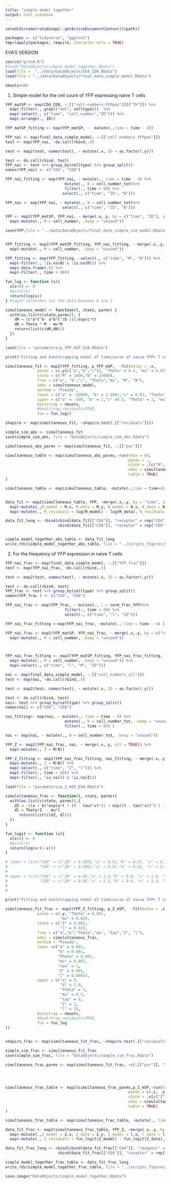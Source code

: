 ```yaml
---
title: "simple model together"
output: html_notebook
---
```


```r
setwd(dirname(rstudioapi::getActiveDocumentContext()$path))
```


```r
packages <- c("tidyverse", "ggplot2") 
tmp=lapply(packages, require, character.only = TRUE)
```


EVA'S VERSION
```r
source("grind.R")
#load("DataObjects/simple_model_together.RData")
load(file =  "../data/DataObjects/CD4_CD8.RData")
load(file = "../data/DataObjects/final_data_simple_model.RData")

nboots=500
```


1. Simple model for the cell count of YFP expressing naive T cells 

```r
YFP_matSP <- map(CD4_CD8, ~.[["cell-numbers-YFPpos"]][["TH"]]) %>% 
  map(~filter(., grepl("mat", celltype)))  %>% 
  map(~select(., c("time", "cell_number","ID"))) %>% 
  map(~arrange(., ID))

YFP_matSP_fitting <- map(YFP_matSP, ~  mutate(.,time = time - 4))
```

```r
YFP_nai <- map(final_data_simple_model, ~.[["cell_numbers_YFPpos"]])
test <- map(YFP_nai, ~do.call(rbind,.))  

test <- map2(test, names(test), ~ mutate(.x, ID = as.factor(.y)))

test <- do.call(rbind, test)
YFP_nai <- test %>% group_by(celltype) %>% group_split()
names(YFP_nai) <- c("CD4", "CD8")

YFP_nai_fitting <- map(YFP_nai, ~ mutate(., time = time - 4) %>% 
                          mutate(., N = cell_number_tot)%>%
                          filter(., time < 80) %>% 
                         select(., c("time", "ID", "N")))

YFP_nai <- map(YFP_nai, ~ mutate(., N = cell_number_tot)%>% 
                         select(., c("time", "ID", "N")))
```




```r
YFP <- map2(YFP_matSP, YFP_nai, ~ merge(.x,.y, by = c("time", "ID"), all = TRUE)) %>%
  map(~mutate(., M = cell_number, .keep = "unused"))

save(YFP,file = "../data/DataObjects/final_data_simple_sim_model.RData")


YFP_fitting <- map2(YFP_matSP_fitting, YFP_nai_fitting, ~ merge(.x,.y, by = c("time", "ID"), all = TRUE))  %>%
  map(~mutate(., M = cell_number, .keep = "unused")) 

YFP_fitting <- map(YFP_fitting, ~select(., c("time", "M", "N"))) %>% 
  map(~filter(., !is.na(N) & !is.na(M))) %>% 
  map(~data.frame(.)) %>%
  map(~filter(., time < 80))

```


```r

fun_log <- function (x){
  x[x<0] <- 0
  #print(x)
  return(log(x))
} #logit stretches out the data between 0 and 1

```

```r


simultaneous_model <- function(t, state, parms) {
  with(as.list(c(state,parms)), {
    dM = (c*a*t^b- a*b*t^(b-1))/exp(c*t)
    dN = Theta * M - mu*N
    return(list(c(dM,dN))) 
  }) 
}


```


```r

load(file = "parameters/p_YFP_mSP_EVA.RData")

```

```r

print("Fitting and bootstrapping model of timecourse of naive YFP+ T cell counts")

simultaneous_fit <- map2(YFP_fitting, p_YFP_mSP,  ~fit(datas = .x, 
              parms = c(.y[c("a","b","c")], "Theta" = 0.4, "mu" = 0.03), 
              state = c("M" = 1000,"N" = 15000), 
              free = c("a", "b","c", "Theta","mu", "M", "N"),
              odes = simultaneous_model,
              method = "Pseudo",
              lower = c("a" = -20000, "b" = 1.0001,"c" = 0.01, "Theta" = 0.01, "mu" = 0.001, "M" = 1000, "N" = 1000), # b cannot be smaller 1 
              upper = c("a" = -500, "b" = 2,"c" =0.5, "Theta" = 2, "mu" = 1, "M" = 1000000, "N" = 1000000),
              bootstrap = nboots,
              #bootstrap.residuals=TRUE,
              fun = fun_log))

shapiro <- map(simultaneous_fit, ~shapiro.test(.[["residuals"]]))

simple_sim_abs <- simultaneous_fit
save(simple_sim_abs, file = "DataObjects/simple_sim_abs.Rdata")
```




```r

simultaneous_abs_parms <- map(simultaneous_fit, ~.[["par"]])

simultaneous_table <- map(simultaneous_abs_parms,~run(tmax = 80, 
                                                      parms = ., 
                                                      state = .[c("M", "N")], 
                                                      odes = simultaneous_model,
                                                      table = TRUE)
)

simultaneous_table <- map(simultaneous_table, ~mutate(.,time = time+4))


data_fit <- map2(simultaneous_table, YFP, ~merge(.x,.y, by = "time", all = TRUE)) %>% 
  map(~mutate(.,M_model = M.x, M_data = M.y, N_model = N.x, N_data = N.y, .keep = "unused"))%>% 
  map(~mutate(., M_residuals = log(M_model) - log(M_data), N_residuals = log(N_model) - log(N_data)))


```


```r
data_fit_long <- rbind(cbind(data_fit[["CD4"]], "receptor" = rep("CD4", nrow(data_fit[["CD4"]]))),
                       cbind(data_fit[["CD8"]], "receptor" = rep("CD8", nrow(data_fit[["CD8"]]))))


simple_model_together_abs_table <- data_fit_long
write_rds(simple_model_together_abs_table, file = "../scripts_figures/simple_model_together_abs_table.Rds")
```



2. For the frequency of YFP expression in naive T cells 

```r
YFP_nai_frac <- map(final_data_simple_model, ~.[["YFP_frac"]])
test <- map(YFP_nai_frac, ~do.call(rbind,.))

test <- map2(test, names(test), ~ mutate(.x, ID = as.factor(.y)))

test <- do.call(rbind, test)
YFP_frac <- test %>% group_by(celltype) %>% group_split()
names(YFP_frac ) <- c("CD4", "CD8")

YFP_nai_frac <- map(YFP_frac, ~ mutate(., l = norm_frac_YFP)%>%
                          filter(., time < 80) %>% 
                          select(., c("time", "l", "ID")))

YFP_nai_frac_fitting <-map(YFP_nai_frac, ~mutate(., time = time - 4) )

YFP_nai_frac <- map2(YFP_matSP, YFP_nai_frac, ~ merge(.x,.y, by = c("time", "ID"), all = TRUE)) %>% 
  map(~mutate(., M = cell_number, .keep = "unused"))



YFP_nai_frac_fitting <- map2(YFP_matSP_fitting, YFP_nai_frac_fitting, ~ merge(.x,.y, by = c("time", "ID"), all = TRUE)) %>% 
  map(~mutate(., M = cell_number, .keep = "unused")) %>% 
  map(~select(., c("time", "l", "M", "ID")))
```


```r
nai <- map(final_data_simple_model, ~.[["cell_numbers_all"]])
test <- map(nai, ~do.call(rbind,.))

test <- map2(test, names(test), ~ mutate(.x, ID = as.factor(.y)))

test <- do.call(rbind, test)
nai<- test %>% group_by(celltype) %>% group_split()
names(nai) <- c("CD4", "CD8")

nai_fitting<- map(nai, ~ mutate(., time = time - 4) %>% 
                          mutate(., N = cell_number_tot, .keep = "unused")%>%
                          filter(., time < 80) )

nai <- map(nai, ~ mutate(., N = cell_number_tot, .keep = "unused"))
```


```r

YFP_Z <- map2(YFP_nai_frac, nai, ~ merge(.x,.y, all = TRUE)) %>% 
  map(~mutate(., Z = M/N))

YFP_Z_fitting <- map2(YFP_nai_frac_fitting, nai_fitting, ~ merge(.x,.y, all = TRUE))  %>% 
  map(~mutate(., Z = M/N)) %>% 
  map(~select(., c("time", "Z", "l"))) %>% 
  map(~filter(., time < 80)) %>% 
  map(~filter(., !is.na(l) & !is.na(Z)))


```


```r
load(file = "parameters/p_Z_mSP_EVA.RData") 

simulultaneous_frac <- function(t, state, parms){
  with(as.list(c(state, parms)),{
    dZ = -((a + b)*exp(a*t + (t - tau)*v)*(1 + exp((t - tau)*v))^(-1 - (a + b)/v)*Z0) + a*exp(a *t)*(1 + exp((t - tau)*v))^(-((a + b)/v))*Z0
    dl = Theta*Z  - mu*l
      return(list(c(dZ, dl)))
  })
}


```


```r
fun_logit <- function (x){
  x[x<0] <- 0
  #print(x)
  return(log(x/(1-x)))
}
```


```r

# lower = list("CD4" = c("Z0" = 0.0001,"a" = 0.01,"b" = 0.01, "v" = 0.1, "tau" = 1),
#              "CD8" = c("Z0" = 0.0001,"a" = 0.01,"b" = 0.01, "v" = 0.1, "tau" = 1))
# 
# upper = list("CD4" = c("Z0" = 0.05,"a" = 1.3,"b" = 0.6, "v" = 1.0, "tau" = 5),
#              "CD8" = c("Z0" = 0.05,"a" = 1.2,"b" = 0.6, "v" = 1.0, "tau" = 5))
# 
# 

print("Fitting and bootstrapping model of timecourse of naive YFP+ T cell frequencies")

simultaneous_fit_frac <- map2(YFP_Z_fitting, p_Z_mSP,  ~fit(datas = .x, 
              parms = c(.y, "Theta" = 0.001, 
                        "mu" = 0.02), 
              state = c("Z" = 0.001,
                        "l" = 0.01), 
              free = c("a","b","Theta","mu", "tau","Z", "l"),
              odes = simulultaneous_frac,
              method = "Pseudo",
              lower =c("a" = 0.001,
                       "b" = 0.001,
                       "Theta" = 0.001,
                       "mu" = 0.001, 
                       "tau" = 1, 
                       "Z" = 0.001, 
                       "l" = 0.0001),
              upper = c("a" = 5,
                        "b" = 1.0,
                        "Theta" = 1,
                        "mu" = 0.5, 
                        "tau" = 5, 
                        "Z" = 1, 
                        "l" = 1),
              bootstrap = nboots,
              #bootstrap.residuals=TRUE,
              fun = fun_log
))


shapiro_frac <- map(simultaneous_fit_frac, ~shapiro.test(.[["residuals"]]))

simple_sim_frac <- simultaneous_fit_frac
save(simple_sim_frac, file = "DataObjects/simple_sim_frac.Rdata")
```

```r

simultaneous_frac_parms <- map(simultaneous_fit_frac, ~c(.[["par"]], "tau" = 5))




simultaneous_frac_table <- map2(simultaneous_frac_parms,p_Z_mSP,~run(tmax = 80, 
                                                      parms = c(.x, .y["v"], .y["Z0"]), 
                                                      state = .x[c("Z", "l")], 
                                                      odes = simulultaneous_frac,
                                                      table = TRUE)
)

simultaneous_frac_table <- map(simultaneous_frac_table, ~mutate(., time = time+4))

data_fit_frac <- map2(simultaneous_frac_table, YFP_Z, ~merge(.x,.y, by = "time", all = TRUE))%>% 
  map(~mutate(.,Z_model = Z.x, Z_data = Z.y, l_model = l.x, l_data = l.y, .keep = "unused"))%>% 
  map(~mutate(., Z_residuals = fun_logit(Z_model) - fun_logit(Z_data), l_residuals = fun_logit(l_model) - fun_logit(l_data)))


```

```r
data_fit_frac_long <- rbind(cbind(data_fit_frac[["CD4"]], "receptor" = rep("CD4", nrow(data_fit_frac[["CD4"]]))),
                       cbind(data_fit_frac[["CD8"]], "receptor" = rep("CD8", nrow(data_fit_frac[["CD8"]]))))
```


```r
simple_model_together_frac_table <- data_fit_frac_long
write_rds(simple_model_together_frac_table, file = "../scripts_figures/simple_model_together_frac_table.Rds")
```



```r
save.image("DataObjects/simple_model_together.RData")
```













